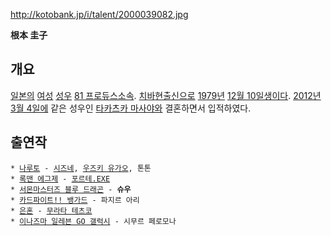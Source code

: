 http://kotobank.jp/i/talent/2000039082.jpg

'''根本 圭子'''

== 개요 ==
[[일본]]의 [[여성]] [[성우]] [[81 프로듀스]]소속. [[치바]][[현]]출신으로 [[1979년]] [[12월 10일]]생이다. [[2012년]] [[3월 4일]]에 같은 성우인 [[타카츠카 마사야]]와 결혼하면서 입적하였다.

== 출연작 ==
 * [[나루토]] - [[시즈네(나루토)|시즈네]], [[우즈키 유가오]], 톤톤
 * [[록맨 에그제]] - [[포르테.EXE]]
 * [[서몬마스터즈 블루 드래곤]] - '''슈우'''
 * [[카드파이트!! 뱅가드]] - 파지르 아리
 * [[은혼]] - [[무라타 테츠코]]
 * [[이나즈마 일레븐 GO 갤럭시]] - 시무르 페로모나
